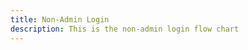 ```yaml
---
title: Non-Admin Login
description: This is the non-admin login flow chart
---
```



<LightImage
  src="/img/flow-charts/5-non-admin-login-transparent-light.png"
  alt="Non-Admin Login Flow Chart"
/>

<DarkImage
  src="/img/flow-charts/5-non-admin-login-transparent.png"
  alt="Non-Admin Login Flow Chart"
/>
